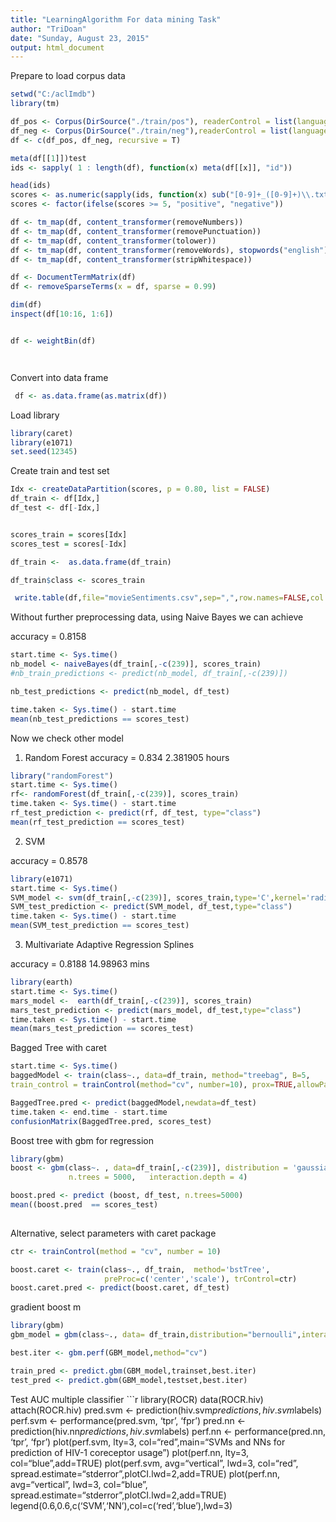```yaml
---
title: "LearningAlgorithm For data mining Task"
author: "TriDoan"
date: "Sunday, August 23, 2015"
output: html_document
---
```


Prepare to load corpus data 

```r
setwd("C:/aclImdb")
library(tm)

df_pos <- Corpus(DirSource("./train/pos"), readerControl = list(language = "en"))
df_neg <- Corpus(DirSource("./train/neg"),readerControl = list(language = "en"))
df <- c(df_pos, df_neg, recursive = T)

meta(df[[1]])test
ids <- sapply( 1 : length(df), function(x) meta(df[[x]], "id"))

head(ids)
scores <- as.numeric(sapply(ids, function(x) sub("[0-9]+_([0-9]+)\\.txt", "\\1", x)))
scores <- factor(ifelse(scores >= 5, "positive", "negative"))

df <- tm_map(df, content_transformer(removeNumbers))
df <- tm_map(df, content_transformer(removePunctuation))
df <- tm_map(df, content_transformer(tolower))
df <- tm_map(df, content_transformer(removeWords), stopwords("english"))
df <- tm_map(df, content_transformer(stripWhitespace))

df <- DocumentTermMatrix(df)
df <- removeSparseTerms(x = df, sparse = 0.99)

dim(df)
inspect(df[10:16, 1:6])


df <- weightBin(df)




```
Convert into data frame

```r
 df <- as.data.frame(as.matrix(df))
```
Load library
```r
library(caret)
library(e1071)
set.seed(12345)

```
Create train and test set

```r
Idx <- createDataPartition(scores, p = 0.80, list = FALSE)
df_train <- df[Idx,]
df_test <- df[-Idx,]


scores_train = scores[Idx]
scores_test = scores[-Idx]

df_train <-  as.data.frame(df_train)

df_train$class <- scores_train

 write.table(df,file="movieSentiments.csv",sep=",",row.names=FALSE,col.names=TRUE)    
```

Without further preprocessing data, using Naive Bayes we can achieve

accuracy =  0.8158

```r
start.time <- Sys.time()
nb_model <- naiveBayes(df_train[,-c(239)], scores_train)
#nb_train_predictions <- predict(nb_model, df_train[,-c(239)])

nb_test_predictions <- predict(nb_model, df_test)

time.taken <- Sys.time() - start.time
mean(nb_test_predictions == scores_test)

```
Now we check other model

1. Random Forest
accuracy = 0.834  2.381905 hours

```r
library("randomForest")
start.time <- Sys.time()
rf<- randomForest(df_train[,-c(239)], scores_train)
time.taken <- Sys.time() - start.time
rf_test_prediction <- predict(rf, df_test, type="class")
mean(rf_test_prediction == scores_test)
```

2. SVM

accuracy = 0.8578
```r

library(e1071)
start.time <- Sys.time()
SVM_model <- svm(df_train[,-c(239)], scores_train,type='C',kernel='radial',probability = FALSE)
SVM_test_prediction <- predict(SVM_model, df_test,type="class")
time.taken <- Sys.time() - start.time 
mean(SVM_test_prediction == scores_test)

```
3. Multivariate Adaptive Regression Splines

accuracy = 0.8188  14.98963 mins

```r
library(earth)
start.time <- Sys.time()
mars_model <-  earth(df_train[,-c(239)], scores_train)
mars_test_prediction <- predict(mars_model, df_test,type="class")
time.taken <- Sys.time() - start.time
mean(mars_test_prediction == scores_test)

```
Bagged Tree with caret 
```r
start.time <- Sys.time()
baggedModel <- train(class~., data=df_train, method="treebag", B=5,
train_control = trainControl(method="cv", number=10), prox=TRUE,allowParallel=TRUE)

BaggedTree.pred <- predict(baggedModel,newdata=df_test) 
time.taken <- end.time - start.time
confusionMatrix(BaggedTree.pred, scores_test)
```
Boost tree with gbm for regression

```r
library(gbm)
boost <- gbm(class~. , data=df_train[,-c(239)], distribution = 'gaussian', 
             n.trees = 5000,   interaction.depth = 4)

boost.pred <- predict (boost, df_test, n.trees=5000)
mean((boost.pred  == scores_test)
     
```
 Alternative, select parameters with caret package

```r
     
ctr <- trainControl(method = "cv", number = 10)

boost.caret <- train(class~., df_train,  method='bstTree',
                     preProc=c('center','scale'), trControl=ctr)
boost.caret.pred <- predict(boost.caret, df_test)


```
 gradient boost m

```r
library(gbm)
gbm_model = gbm(class~., data= df_train,distribution="bernoulli",interaction.depth=3,shrinkage=0.005 ,cv.folds=10)

best.iter <- gbm.perf(GBM_model,method="cv")

train_pred <- predict.gbm(GBM_model,trainset,best.iter)
test_pred <- predict.gbm(GBM_model,testset,best.iter)

```
Test AUC multiple classifier 
```r
library(ROCR)
data(ROCR.hiv)
attach(ROCR.hiv)
pred.svm <- prediction(hiv.svm$predictions, hiv.svm$labels)
perf.svm <- performance(pred.svm, 'tpr', 'fpr')
pred.nn <- prediction(hiv.nn$predictions, hiv.svm$labels)
perf.nn <- performance(pred.nn, 'tpr', 'fpr')
plot(perf.svm, lty=3, col="red",main="SVMs and NNs for prediction of
HIV-1 coreceptor usage")
plot(perf.nn, lty=3, col="blue",add=TRUE)
plot(perf.svm, avg="vertical", lwd=3, col="red",
spread.estimate="stderror",plotCI.lwd=2,add=TRUE)
plot(perf.nn, avg="vertical", lwd=3, col="blue",
spread.estimate="stderror",plotCI.lwd=2,add=TRUE)
legend(0.6,0.6,c('SVM','NN'),col=c('red','blue'),lwd=3)